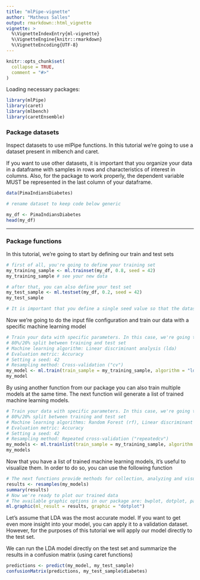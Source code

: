 ```yaml
---
title: "mlPipe-vignette"
author: "Matheus Salles"
output: rmarkdown::html_vignette
vignette: >
  %\VignetteIndexEntry{ml-vignette}
  %\VignetteEngine{knitr::rmarkdown}
  %\VignetteEncoding{UTF-8}
---
```


```r
knitr::opts_chunk$set(
  collapse = TRUE,
  comment = "#>"
)
```

Loading necessary packages:
```r
library(mlPipe)
library(caret)
library(mlbench)
library(caretEnsemble)
```

### Package datasets
Inspect datasets to use mlPipe functions. In this tutorial we're going to use a dataset present in mlbench and caret.

If you want to use other datasets, it is important that you organize your data in a dataframe with samples in rows and characteristics of interest in columns. Also, for the package to work properly, the dependent variable MUST be represented in the last column of your dataframe.
```r
data(PimaIndiansDiabetes)

# rename dataset to keep code below generic

my_df <- PimaIndiansDiabetes
head(my_df)
```

--------------

### Package functions
In this tutorial, we're going to start by defining our train and test sets
```r
# first of all, you're going to define your training set
my_training_sample <- ml.trainset(my_df, 0.8, seed = 42)
my_training_sample # see your new data

# after that, you can also define your test set
my_test_sample <- ml.testset(my_df, 0.2, seed = 42)
my_test_sample

# It is important that you define a single seed value so that the datasets are compatible
```

Now we're going to do the input file configuration and train our data with a specific machine learning model
```r
# Train your data with specific parameters. In this case, we're going to use:
# 80%/20% split between training and test set
# Machine learning algorithm: Linear discriminant analysis (lda)
# Evaluation metric: Accuracy
# Setting a seed: 42
# Resampling method: Cross-validation ("cv")
my_model <- ml.train(train_sample = my_training_sample, algorithm = "lda", metric = "Accuracy", seed = 42, resampling = "cv")
my_model
```

By using another function from our package you can also train multiple models at the same time. The next function wiil generate a list of trained machine learning models.
```r
# Train your data with specific parameters. In this case, we're going to use:
# 80%/20% split between training and test set
# Machine learning algorithms: Random Forest (rf), Linear discriminant analysis (lda), Generalized Linear Model (glm), K-Nearest Neighbour (knn)
# Evaluation metric: Accuracy
# Setting a seed: 42
# Resampling method: Repeated cross-validation ("repeatedcv")
my_models <- ml.trainlist(train_sample = my_training_sample, algorithm = c("rf", "lda", "glm", "knn"), metric = "Accuracy", seed = 42, resampling = "cv")
my_models
```

Now that you have a list of trained machine learning models, it's useful to visualize them. In order to do so, you can use the following function
```r
# The next functions provide methods for collection, analyzing and visualizing a set of resampling results from a common data set.
results <- resamples(my_models)
summary(results)
# Now we're ready to plot our trained data
# The available graphic options in our package are: bwplot, dotplot, parallelplot and splom. In this tutorial we're going to use dotplot:
ml.graphic(ml_result = results, graphic = "dotplot")
```

Let's assume that LDA was the most accurate model. If you want to get even more insight into your model, you can apply it to a validation dataset. However, for the purposes of this tutorial we will apply our model directly to the test set.

We can run the LDA model directly on the test set and summarize the results in a confusion matrix (using caret functions)
```r
predictions <- predict(my_model, my_test_sample)
confusionMatrix(predictions, my_test_sample$diabetes)
```
